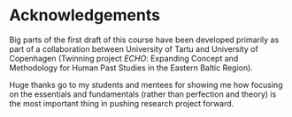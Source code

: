 # Acknowledgements {.unnumbered}

Big parts of the first draft of this course have been developed primarily
as part of a collaboration between University of Tartu and University of
Copenhagen (Twinning project _ECHO_: Expanding Concept and Methodology for
Human Past Studies in the Eastern Baltic Region).

Huge thanks go to my students and mentees for showing me how focusing
on the essentials and fundamentals (rather than perfection and theory)
is the most important thing in pushing research project forward.